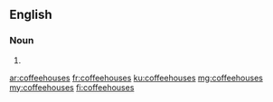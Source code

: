 ==English==

===Noun===
{{head|en|noun plural form}}

# {{plural of|coffeehouse|lang=en}}

[[ar:coffeehouses]]
[[fr:coffeehouses]]
[[ku:coffeehouses]]
[[mg:coffeehouses]]
[[my:coffeehouses]]
[[fi:coffeehouses]]